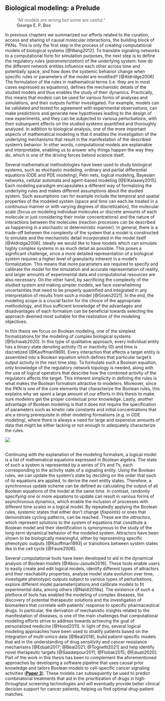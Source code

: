 ## Biological modeling: a Prelude {-}

:::{.quote}
```{=html}
<blockquote style='border:none'>&ldquo;All models are wrong but some are useful.&rdquo; </br><strong> George E. P. Box</strong></blockquote>
```
:::

\indent
In previous chapters we summarized our efforts related to the curation, access and sharing of causal molecular interactions, the building block of PKNs.
This is only the first step in the process of creating computational models of biological systems [@Wang2012].
To translate signaling networks to a computational form for simulation purposes, the next step is to define the regulatory *rules* (*parameterization*) of the underlying system: how do the different network entities influence each other across time and potentially space, and how does the systemic behavior change when specific rules or parameters of the model are modified? [@Aldridge2006]
The formulation of the rules in mathematical terms (i.e. they are in most cases expressed as equations), defines the mechanistic details of the studied models and thus enables the study of their dynamics.
Practically, this means that models can be used for various forms of analyses and simulations, and their outputs further investigated.
For example, models can be validated and tested for agreement with experimental observations, can make predictions and generate new hypotheses leading to the design of new experiments, and they can be subjected to various perturbations, with their subsequent effects on the studied systems quantified and thoroughly analyzed.
In addition to biological analysis, one of the more important aspects of mathematical modeling is that it enables the investigation of the underlying mechanisms that result in the manifestation of the described system's behavior.
In other words, computational models are explainable and interpretable, enabling us to answer why things happen the way they do, which is one of the driving forces behind science itself.

Several mathematical methodologies have been used to study biological systems, such as stochastic modeling, ordinary and partial differential equations (ODE and PDE modeling), Petri nets, logical modeling, Bayesian networks, cellular automata and agent-based modeling [@ElKalaawy2015].
Each modeling paradigm encapsulates a different way of formalizing the underlying rules and makes different assumptions about the studied system.
Such assumptions can for example include the temporal and spatial properties of the modeled system (space and time can each be treated in a continuous manner or with varying degrees of discretization), the molecular scale (focus on modeling individual molecules or discrete amounts of each molecule or just considering their molar concentrations) and the nature of interactions between the molecules (reaction processes can be described as happening in a stochastic or deterministic manner).
In general, there is a trade-off between the complexity of the system that a model is constructed to simulate and the mechanistic detail incorporated in the model itself [@Aldridge2006].
Ideally we would like to have models which can simulate highly complex systems in as much detail as possible.
This poses a significant challenge, since a more detailed representation of a biological system requires a higher level of granularity inherent in a model's formalization.
This means that more parameters are required to specify and calibrate the model for the simulation and accurate representation of reality, and larger amounts of experimental data and computational resources are also necessary.
On the other hand, by sacrificing the complexity of the studied system and making simpler models, we face overwhelming uncertainties that need to be properly quantified and integrated in any interpretation of results from such a model [@Groen2021].
In the end, the modeling scope is a crucial factor for the choice of the appropriate methodology, and thus sufficient knowledge of the advantages and disadvantages of each formalism can be beneficial towards selecting the approach deemed most suitable for the realization of the modeling objectives.

In this thesis we focus on Boolean modeling, one of the simplest formalizations for the modeling of complex biological systems [@Schwab2020].
In this type of qualitative approach, every individual entity has a binary state denoting activity (1) or inactivity (0) and time is discretized [@Kauffman1969].
Every interaction that affects a target entity is assembled into a Boolean equation which defines that particular target's output activity in the next time step.
To formulate such a Boolean equation, only knowledge of the regulatory network topology is needed, along with the use of logical operators that describe how the combined activity of the regulators affects the target.
This inherent simplicity in defining the rules is what makes the Boolean formalism attractive to modelers.
Moreover, since the PKN is one of the core elements that characterize the Boolean rules, this explains why we spent a large amount of our efforts in this thesis to make sure modelers get the proper contextual prior knowledge.
Lastly, another advantage of Boolean modeling is that it does not require the specification of parameters such as kinetic rate constants and initial concentrations that are a strong prerequisite in other modeling formalisms (e.g. in ODE modeling), where there is always a need for large and expensive amounts of data that might be either lacking or not enough to adequately characterize the rules.

```{=html}
<img src='https://media.giphy.com/media/8Ps813IOVXTwYpm9qg/giphy.gif' style='display: block; margin-left: auto; margin-right: auto;' witdh='85%' onError="this.style.display='none'"></img>
</br>
```

Continuing with the explanation of the modeling formalism, a logical model is a list of mathematical equations expressed in Boolean algebra.
The state of such a system is represented by a series of 0's and 1's, each corresponding to the activity state of a signaling entity.
Using the Boolean rules, we can update the system's state by deciding on the order that each of its equations are applied, to derive the next entity states.
Therefore, a synchronous update scheme can be defined as calculating the output of all Boolean equations of the model at the same time.
In contrast, randomly specifying one or more equations to update can result in various forms of asynchronous dynamics, which enable the inclusion of processes with different time scales in a logical model.
By repeatedly applying the Boolean rules, systemic states that either don't change (*fixpoints*) or ones that demonstrate cycling patterns, can be reached.
These are the *attractors*, which represent solutions to the system of equations that constitute a Boolean model and their identification is synonymous to the study of the long-term dynamical behavior of the modeled system.
Attractors have been shown to be biologically meaningful, either by representing specific phenotypic outputs [@Kauffman1993] or transitions between system states like in the cell cycle [@Faure2006].

\newpage

Several computational tools have been developed to aid in the dynamical analysis of Boolean models [@Abou-Jaoude2016].
These tools enable users to easily create and edit logical models, identify different types of attractors and their reachability properties, analyze model state evolution over time, investigate phenotypic outputs subject to various types of perturbations, explore different model parameterizations and calibrate models to fit experimental data, among others [@Naldi2018a].
The existence of such a plethora of tools has enabled the modeling of complex diseases, the discovery of potential therapeutic solutions and the investigation of biomarkers that correlate with patients' response to specific pharmaceutical drugs.
In particular, the derivation of mechanistic insights related to the manifestation of diseases, is one of the main challenges that computational modeling efforts strive to address towards achieving the goal of personalized medicine [@Hood2011].
In light of this, several logical modeling approaches have been used to stratify patients based on the integration of multi-omics data [@Beal2018], build patient-specific models that aid in the understanding of drug sensitivity and cancer resistance mechanisms [@Eduati2017; @Beal2021; @Tognetti2021] and help identify novel therapeutic targets [@Saadatpour2011; @Flobak2015; @Eduati2020].
Part of the work in this thesis has been to complement the aforementioned approaches by developing a software pipeline that uses causal prior knowledge and tailors Boolean models to cell-specific cancer signaling activities (**[Paper 3](#Paper3)**).
These models can subsequently be used to predict combinatorial treatments that aid in the prioritization of drugs in high-throughput screening technologies and will eventually provide better clinical decision support for cancer patients, helping us find optimal drug-patient matches.

\newpage
